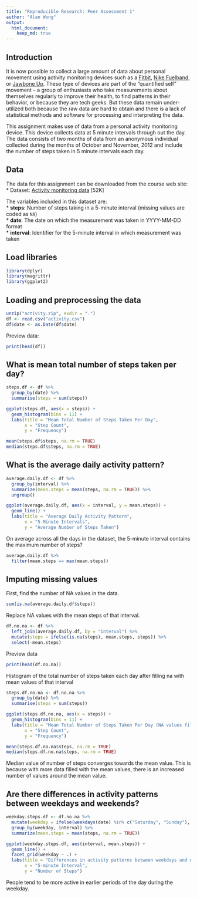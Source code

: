 ```yaml
---
title: "Reproducible Research: Peer Assessment 1"
author: "Alan Wong"
output: 
  html_document:
    keep_md: true
---
```


## Introduction

It is now possible to collect a large amount of data about personal movement using activity monitoring devices such as a
[Fitbit](http://www.fitbit.com), [Nike Fuelband](http://www.nike.com/us/en_us/c/nikeplus-fuelband), or [Jawbone Up](https://jawbone.com/up). These type of devices are part of the "quantified self" movement -- a group of enthusiasts who take measurements about themselves regularly to improve their health, to find patterns in their behavior, or because they are tech geeks. But these data remain under-utilized both because the raw data are hard to obtain and there is a lack of statistical methods and software for processing and interpreting the data.  

This assignment makes use of data from a personal activity monitoring device. This device collects data at 5 minute intervals through out the day. The data consists of two months of data from an anonymous individual collected during the months of October and November, 2012 and include the number of steps taken in 5 minute intervals each day.  

## Data

The data for this assignment can be downloaded from the course web site:
* Dataset: [Activity monitoring data](https://d396qusza40orc.cloudfront.net/repdata%2Fdata%2Factivity.zip) [52K]  

The variables included in this dataset are:  
* **steps**: Number of steps taking in a 5-minute interval (missing values are coded as `NA`)  
* **date**: The date on which the measurement was taken in YYYY-MM-DD format  
* **interval**: Identifier for the 5-minute interval in which measurement was taken  

## Load libraries
```r
library(dplyr)
library(magrittr)
library(ggplot2)
```

## Loading and preprocessing the data
```r
unzip("activity.zip", exdir = ".")
df <- read.csv("activity.csv")
df$date <- as.Date(df$date)
```

Preview data:
```r
print(head(df))
```


## What is mean total number of steps taken per day?
```r
steps.df <- df %>%
  group_by(date) %>%
  summarise(steps = sum(steps))

ggplot(steps.df, aes(x = steps)) +
  geom_histogram(bins = 11) +
  labs(title = "Mean Total Number of Steps Taken Per Day",
       x = "Step Count",
       y = "Frequency")

mean(steps.df$steps, na.rm = TRUE)
median(steps.df$steps, na.rm = TRUE)
```


## What is the average daily activity pattern?
```r
average.daily.df <- df %>%
  group_by(interval) %>%
  summarize(mean.steps = mean(steps, na.rm = TRUE)) %>%
  ungroup()

ggplot(average.daily.df, aes(x = interval, y = mean.steps)) +
  geom_line() +
  labs(title = "Average Daily Activity Pattern",
       x = "5-Minute Intervals",
       y = "Average Number of Steps Taken")
```

On average across all the days in the dataset, the 5-minute interval contains the maximum number of steps?

```r
average.daily.df %>%
  filter(mean.steps == max(mean.steps))
```

## Imputing missing values
First, find the number of NA values in the data.
```r
sum(is.na(average.daily.df$steps))
```

Replace NA values with the mean steps of that interval.
```r
df.no.na <- df %>%
  left_join(average.daily.df, by = "interval") %>%
  mutate(steps = ifelse(is.na(steps), mean.steps, steps)) %>%
  select(-mean.steps)
```

Preview data
```r
print(head(df.no.na))
```

Histogram of the total number of steps taken each day after filling na with mean values of that interval
```r
steps.df.no.na <- df.no.na %>%
  group_by(date) %>%
  summarise(steps = sum(steps))

ggplot(steps.df.no.na, aes(x = steps)) +
  geom_histogram(bins = 11) +
  labs(title = "Mean Total Number of Steps Taken Per Day (NA values filled)",
       x = "Step Count",
       y = "Frequency")

mean(steps.df.no.na$steps, na.rm = TRUE)
median(steps.df.no.na$steps, na.rm = TRUE)
```

Median value of number of steps converges towards the mean value.  This is because with more data filled with the mean values, there is an increased number of values around the mean value.

## Are there differences in activity patterns between weekdays and weekends?
```r
weekday.steps.df <- df.no.na %>%
  mutate(weekday = ifelse(weekdays(date) %in% c("Saturday", "Sunday"), "Weekend", "Weekday")) %>%
  group_by(weekday, interval) %>%
  summarize(mean.steps = mean(steps, na.rm = TRUE))

ggplot(weekday.steps.df, aes(interval, mean.steps)) +
  geom_line() +
  facet_grid(weekday ~ .) +
  labs(title = "Differences in activity patterns between weekdays and weekends",
       x = "5-minute Interval",
       y = "Number of Steps")
```

People tend to be more active in earlier periods of the day during the weekday. 